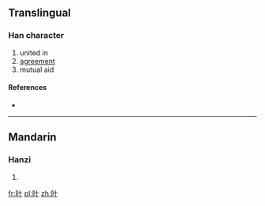 ==Translingual==

===Han character===
{{Han char|rn=72|rad=日|as=02|sn=6|four=|canj=日十 (AJ), X日十 (XAJ)}}

# united in
# [[agreement]]
# mutual aid

====References====
* {{Han ref|kx=0489.130|dkj=13743|dj=0850.100|hdz=21483.050|uh=65EA|ud=26090}}

----

==Mandarin==

===Hanzi===
{{cmn-hanzi|pin=[[xié]] ([[xie2]])|wg=hsieh<sup>2</sup>}}

# {{defn|lang=cmn|sort=日02}}

[[fr:旪]]
[[pl:旪]]
[[zh:旪]]
